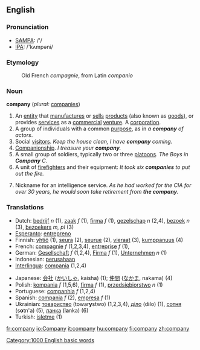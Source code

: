 ==English==

{{rank|persons|wrote|chief|611|company|sweet|duty|heavy}}

===Pronunciation===
*[[w:SAMPA|SAMPA]]: /'/
*[[w:IPA|IPA]]: /'kʌmpəni/

===Etymology===
:Old French ''compagnie'', from Latin ''companio''

===Noun===
'''company'''  (''plural:'' [[companies]])
#An [[entity]] that [[manufacture]]s or [[sell]]s [[product]]s (also known as [[goods]]), or provides [[services]] as a [[commercial]] [[venture]]. A [[corporation]].
#A group of individuals with a common [[purpose]], as in ''a '''company''' of actors''.
#Social [[visitor]]s.   ''Keep the house clean, I have '''company''' coming.''
#[[Companion]]ship.  ''I treasure your '''company'''.''
#A small group of soldiers, typically two or three [[platoon]]s.  ''The Boys in '''Company''' C.''
#A unit of [[firefighter]]s and their equipment: ''It took six '''companies''' to put out the fire.''
#{{idiom}} Nickname for an intelligence service.  ''As he had worked for the CIA for over 30 years, he would soon take retirement from '''the company'''.''

===Translations===
{{top}}
*Dutch: [[bedrijf]] ''n'' (1), [[zaak]] ''f'' (1), [[firma]] ''f'' (1), [[gezelschap]] ''n'' (2,4), [[bezoek]] ''n'' (3), [[bezoekers]] ''m, pl'' (3)
*[[Esperanto]]: [[entrepreno]]
*Finnish: [[yhtiö]] (1), [[seura]] (2), [[seurue]] (2), [[vieraat]] (3), [[kumppanuus]] (4)
*French: [[compagnie]] ''f'' (1,2,3,4), [[entreprise]] ''f'' (1),
*German: [[Gesellschaft]] ''f'' (1,2,4), [[Firma]] ''f'' (1), [[Unternehmen]] ''n'' (1)
*Indonesian: [[usaha|perusahaan]]
*[[Interlingua]]: [[compania]] (1,2,4)
{{mid}}
*Japanese: [[会社]] ([[かいしゃ]], kaisha) (1); [[仲間]] ([[なかま]], nakama) (4)
*Polish: [[kompania]] ''f'' (1,5,6), [[firma]] ''f'' (1), [[przedsiębiorstwo]] ''n'' (1)
*Portuguese: [[companhia]] ''f'' (1,2,4)
*Spanish: [[compania]] ''f'' (2), [[empresa]] ''f'' (1)
*Ukrainian: [[товариство]] (towar'''y'''stwo) {{n}} (1,2,3,4), [[діло]] (d'''i'''lo) {{n}} (1), [[сотня]] (s'''o'''tn'a) {{f}} (5), [[ланка]] (l'''a'''nka) {{f}} (6)
*Turkish: [[işletme]] (1)
{{bottom}}

[[Category:1000 English basic words]]

[[fr:company]]
[[io:Company]]
[[it:company]]
[[hu:company]]
[[fi:company]]
[[zh:company]]